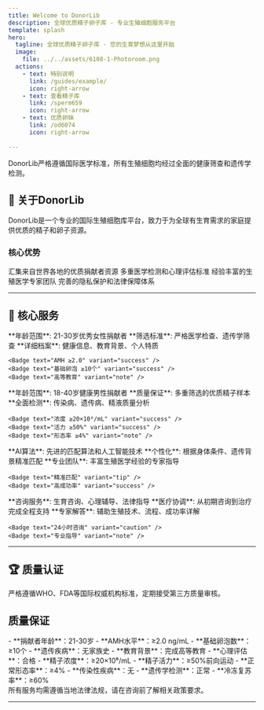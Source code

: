```yaml
---
title: Welcome to DonorLib
description: 全球优质精子卵子库 - 专业生殖细胞服务平台
template: splash
hero:
  tagline: 全球优质精子卵子库 - 您的生育梦想从这里开始
  image:
    file: ../../assets/6108-1-Photoroom.png
  actions:
    - text: 特别说明
      link: /guides/example/
      icon: right-arrow
    - text: 查看精子库
      link: /sperm659
      icon: right-arrow
    - text: 优质卵妹
      link: /od6074
      icon: right-arrow
    
---
```



<Aside type="tip" title="专业提示">
  DonorLib严格遵循国际医学标准，所有生殖细胞均经过全面的健康筛查和遗传学检测。
</Aside>

## 🌟 关于DonorLib

DonorLib是一个专业的国际生殖细胞库平台，致力于为全球有生育需求的家庭提供优质的精子和卵子资源。

### 核心优势

<CardGrid>
  <Card title="🌍 全球资源" icon="star">
    汇集来自世界各地的优质捐献者资源
  </Card>
  <Card title="🔬 严格筛选" icon="approve-check">
    多重医学检测和心理评估标准
  </Card>
  <Card title="👨‍⚕️ 专业团队" icon="user">
    经验丰富的生殖医学专家团队
  </Card>
  <Card title="🔒 隐私保护" icon="shield">
    完善的隐私保护和法律保障体系
  </Card>
</CardGrid>

---

## 💎 核心服务

<CardGrid >
  <Card title="优质卵子库" icon="heart">
    **年龄范围**: 21-30岁优秀女性捐献者  
    **筛选标准**: 严格医学检查、遗传学筛查  
    **详细档案**: 健康信息、教育背景、个人特质  
    
    <Badge text="AMH ≥2.0" variant="success" />
    <Badge text="基础卵泡 ≥10个" variant="success" />
    <Badge text="高等教育" variant="note" />
  </Card>
  
  <Card title="精选精子库" icon="user">
    **年龄范围**: 18-40岁健康男性捐献者  
    **质量保证**: 多重筛选的优质精子样本  
    **全面检测**: 传染病、遗传病、精液质量分析  
    
    <Badge text="浓度 ≥20×10⁶/mL" variant="success" />
    <Badge text="活力 ≥50%" variant="success" />
    <Badge text="形态率 ≥4%" variant="note" />
  </Card>
  
  <Card title="智能匹配" icon="puzzle">
    **AI算法**: 先进的匹配算法和人工智能技术  
    **个性化**: 根据身体条件、遗传背景精准匹配  
    **专业团队**: 丰富生殖医学经验的专家指导  
    
    <Badge text="精准匹配" variant="tip" />
    <Badge text="高成功率" variant="success" />
  </Card>
  
  <Card title="全程支持" icon="information">
    **咨询服务**: 生育咨询、心理辅导、法律指导  
    **医疗协调**: 从初期咨询到治疗完成全程支持  
    **专家解答**: 辅助生殖技术、流程、成功率详解  
    
    <Badge text="24小时咨询" variant="caution" />
    <Badge text="专业指导" variant="note" />
  </Card>
</CardGrid>

---

## 🏆 质量认证

<Aside type="note" title="国际标准">
  严格遵循WHO、FDA等国际权威机构标准，定期接受第三方质量审核。
</Aside>

## 质量保证

<CardGrid>
	<Card title="🥚 卵子质量标准" icon="heart">
		- **捐献者年龄**：21-30岁
		- **AMH水平**：≥2.0 ng/mL
		- **基础卵泡数**：≥10个
		- **遗传疾病**：无家族史
		- **教育背景**：完成高等教育
		- **心理评估**：合格
	</Card>
	<Card title="🧬 精子质量标准" icon="user">
		- **精子浓度**：≥20×10⁶/mL
		- **精子活力**：≥50%前向运动
		- **正常形态率**：≥4%
		- **传染性疾病**：无
		- **遗传学检测**：正常
		- **冷冻复苏率**：≥60%
	</Card>
</CardGrid>

<Aside type="caution" title="重要提醒">
  所有服务均需遵循当地法律法规，请在咨询前了解相关政策要求。
</Aside>

---



